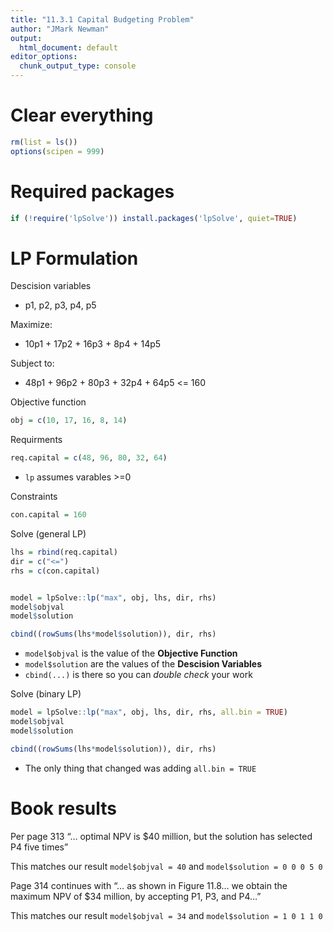 ```yaml
---
title: "11.3.1 Capital Budgeting Problem"
author: "JMark Newman"
output:
  html_document: default
editor_options: 
  chunk_output_type: console
---
```


# Clear everything
```r
rm(list = ls())
options(scipen = 999)
```

# Required packages
```r
if (!require('lpSolve')) install.packages('lpSolve', quiet=TRUE)
```

# LP Formulation

Descision variables

* p1, p2, p3, p4, p5

Maximize:

* 10p1 + 17p2 + 16p3 + 8p4 + 14p5
  
Subject to:

* 48p1 + 96p2 + 80p3 + 32p4 + 64p5 <= 160

Objective function
```r
obj = c(10, 17, 16, 8, 14)
```

Requirments
```r
req.capital = c(48, 96, 80, 32, 64)
```

* `lp` assumes varables >=0

Constraints
```r
con.capital = 160
```

Solve (general LP)
```r
lhs = rbind(req.capital)
dir = c("<=")
rhs = c(con.capital)


model = lpSolve::lp("max", obj, lhs, dir, rhs)
model$objval
model$solution

cbind((rowSums(lhs*model$solution)), dir, rhs)
```

* `model$objval` is the value of the __Objective Function__
* `model$solution` are the values of the __Descision Variables__
* `cbind(...)` is there so you can _double check_ your work

Solve (binary LP)
```r
model = lpSolve::lp("max", obj, lhs, dir, rhs, all.bin = TRUE)
model$objval
model$solution

cbind((rowSums(lhs*model$solution)), dir, rhs)
```

* The only thing that changed was adding `all.bin = TRUE`

# Book results

Per page 313 "... optimal NPV is $40 million, but the solution has selected P4 five times"

This matches our result `model$objval = 40` and `model$solution = 0 0 0 5 0`

Page 314 continues with "... as shown in Figure 11.8... we obtain the maximum NPV of $34 million, by accepting P1, P3, and P4..."

This matches our result `model$objval = 34` and `model$solution = 1 0 1 1 0`
